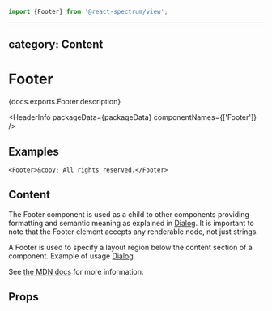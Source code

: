<!-- Copyright 2020 Adobe. All rights reserved.
This file is licensed to you under the Apache License, Version 2.0 (the "License");
you may not use this file except in compliance with the License. You may obtain a copy
of the License at http://www.apache.org/licenses/LICENSE-2.0
Unless required by applicable law or agreed to in writing, software distributed under
the License is distributed on an "AS IS" BASIS, WITHOUT WARRANTIES OR REPRESENTATIONS
OF ANY KIND, either express or implied. See the License for the specific language
governing permissions and limitations under the License. -->



```jsx import
import {Footer} from '@react-spectrum/view';
```

---
category: Content
---

# Footer

<p>{docs.exports.Footer.description}</p>

<HeaderInfo
  packageData={packageData}
  componentNames={['Footer']} />

## Examples

```tsx example
<Footer>&copy; All rights reserved.</Footer>
```

## Content

The Footer component is used as a child to other
components providing formatting and semantic meaning as explained in
[Dialog](Dialog.html#content). It is
important to note that the Footer element
accepts any renderable node, not just strings.

A Footer is used to specify a layout region below the content section of a component.
Example of usage [Dialog](Dialog.html#example).

See [the MDN docs](https://developer.mozilla.org/en-US/docs/Web/HTML/Element/footer) for more information.

## Props

<PropTable component={docs.exports.Footer} links={docs.links} />
